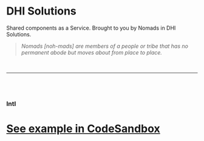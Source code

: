 
<Meta title="Intl" />

# DHI Solutions

Shared components as a Service. Brought to you by Nomads in DHI Solutions.

> _Nomads [noh-mads] are members of a people or tribe that has no permanent abode but moves about from place to place._

<br />

---

<br />
<br />

### Intl

# [See example in CodeSandbox](https://codesandbox.io/s/Shell-basic-nu76d)
